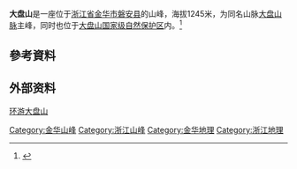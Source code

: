 {{Refimprove|time=2021-03-18T00:45:49+00:00}}
{{incomplete}}
{{distinguish|大盘尖}}
{{Infobox mountain
| Name = 大盘山
| other_name = 
| Photo =
| Caption =
| Elevation = {{convert|1245|m|ft|0}}
| elevation_ref = 
| Prominence = 
| prominence_ref = 
| Parent peak =
| Listing = 
| pushpin_map  = China Zhejiang
| pushpin_label_position =
| pushpin_map_caption = 大盘山在浙江省的位置
| pushpin_mapsize =
| Location = {{CHN}}
| Range = [[大盘山脉|大盘山脉]]
| coordinates   = {{coord|28.97828|120.52242|region:CN|display=inline,title}}
| coordinates_ref =
| Topographic map =
| Type =
| Age =
| First ascent =
| Easiest route =
}}

'''大盘山'''是一座位于[[浙江省|浙江省]][[金华市|金华市]][[磐安县|磐安县]]的山峰，海拔1245米，为同名山脉[[大盘山脉|大盘山脉]]主峰，同时也位于[[大盘山国家级自然保护区|大盘山国家级自然保护区]]内。<ref>{{cite web|url=http://dps.panan.gov.cn/fxdps/dlwz/index.html|title=大盘山地理位置|publisher=浙江大盘山自然保护区}}</ref>

== 參考資料 ==
{{Reflist}}

== 外部资料 ==
[http://dps.panan.gov.cn/hydps/index.html 环游大盘山]

[[Category:金华山峰|Category:金华山峰]]
[[Category:浙江山峰|Category:浙江山峰]]
[[Category:金华地理|Category:金华地理]]
[[Category:浙江地理|Category:浙江地理]]
{{geo-stub}}